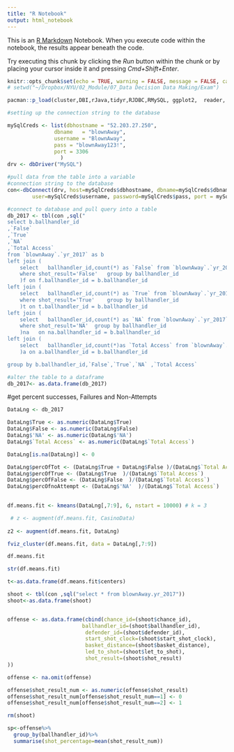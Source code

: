 ```yaml
---
title: "R Notebook"
output: html_notebook
---
```


This is an [R Markdown](http://rmarkdown.rstudio.com) Notebook. When you execute code within the notebook, the results appear beneath the code. 

Try executing this chunk by clicking the *Run* button within the chunk or by placing your cursor inside it and pressing *Cmd+Shift+Enter*. 

```r
knitr::opts_chunk$set(echo = TRUE, warning = FALSE, message = FALSE, cache = TRUE)
# setwd("~/Dropbox/NYU/02_Module/07_Data Decision Data Making/Exam")

pacman::p_load(cluster,DBI,rJava,tidyr,RJDBC,RMySQL, ggplot2,  reader, forcats, DT, broom, tidyverse, shiny, dplyr,dbplyr,stringr, sjPlot, sjmisc, questionr, stargazer, rio, ggeffects, FSelector)
```



```r
#setting up the connection string to the database

mySqlCreds <- list(dbhostname = "52.203.27.250",
               dbname   = "blownAway",
               username = "BlownAway",
               pass = "blownAway123!",
               port = 3306
                 )
drv <- dbDriver("MySQL")

```


```r
#pull data from the table into a variable 
#connection string to the database
con<-dbConnect(drv, host=mySqlCreds$dbhostname, dbname=mySqlCreds$dbname, 
        user=mySqlCreds$username, password=mySqlCreds$pass, port = mySqlCreds$port)

#connect to database and pull query into a table
db_2017 <- tbl(con ,sql("
select b.ballhandler_id
,`False`
,`True`
,`NA`
,`Total Access`
from `blownAway`.`yr_2017` as b
left join (
	select   ballhandler_id,count(*) as `False` from `blownAway`.`yr_2017`
	where shot_result='False' 	group by ballhandler_id
	)f on f.ballhandler_id = b.ballhandler_id
left join (
	select   ballhandler_id,count(*) as `True` from `blownAway`.`yr_2017`
	where shot_result='True' 	group by ballhandler_id
	)t on t.ballhandler_id = b.ballhandler_id
left join (
	select   ballhandler_id,count(*) as `NA` from `blownAway`.`yr_2017`
	where shot_result='NA' 	group by ballhandler_id
	)na   on na.ballhandler_id = b.ballhandler_id
left join (
	select   ballhandler_id,count(*)as `Total Access` from `blownAway`.`yr_2017` 	group by ballhandler_id
	)a on a.ballhandler_id = b.ballhandler_id

group by b.ballhandler_id,`False`,`True`,`NA` ,`Total Access`                        "))

#alter the table to a dataframe
db_2017<- as.data.frame(db_2017)


```
#get percent successes, Failures and Non-Attempts
```r

DataLng <- db_2017

DataLng$True <- as.numeric(DataLng$True)
DataLng$False <- as.numeric(DataLng$False)
DataLng$'NA' <- as.numeric(DataLng$'NA')
DataLng$`Total Access` <- as.numeric(DataLng$`Total Access`)

DataLng[is.na(DataLng)] <- 0

DataLng$percOfTot <- (DataLng$True + DataLng$False )/(DataLng$`Total Access`)
DataLng$percOfTrue <- (DataLng$True  )/(DataLng$`Total Access`)
DataLng$percOfFalse <- (DataLng$False  )/(DataLng$`Total Access`)
DataLng$percOfnoAttempt <- (DataLng$'NA'  )/(DataLng$`Total Access`)
  
```

```r

df.means.fit <- kmeans(DataLng[,7:9], 6, nstart = 10000) # k = 3

 # z <- augment(df.means.fit, CasinoData)
 
z2 <- augment(df.means.fit, DataLng) 

fviz_cluster(df.means.fit, data = DataLng[,7:9])

df.means.fit

str(df.means.fit)

t<-as.data.frame(df.means.fit$centers)

```



```r


shoot <- tbl(con ,sql("select * from blownAway.yr_2017"))
shoot<-as.data.frame(shoot)


offense <- as.data.frame(cbind(chance_id=(shoot$chance_id),
                        ballhandler_id=(shoot$ballhandler_id),
                         defender_id=(shoot$defender_id),
                         start_shot_clock=(shoot$start_shot_clock),
                         basket_distance=(shoot$basket_distance),
                         led_to_shot=(shoot$let_to_shot),
                         shot_result=(shoot$shot_result)
))

offense <- na.omit(offense)

offense$shot_result_num <- as.numeric(offense$shot_result)
offense$shot_result_num[offense$shot_result_num==1] <- 0
offense$shot_result_num[offense$shot_result_num==2] <- 1

rm(shoot)
```

```r

sp<-offense%>% 
  group_by(ballhandler_id)%>% 
  summarise(shot_percentage=mean(shot_result_num))

```

